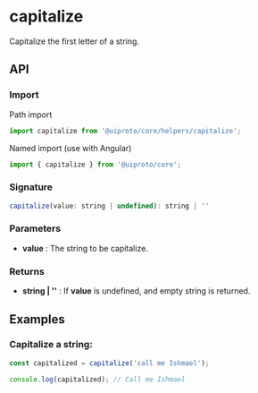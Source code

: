 
<Meta title="Core/Helpers/capitalize" />

<h1>capitalize</h1>

Capitalize the first letter of a string.

<h2>API</h2>

<h3>Import</h3>

Path import

```javascript
import capitalize from '@uiproto/core/helpers/capitalize';
```

Named import (use with Angular)

```javascript
import { capitalize } from '@uiproto/core';
```

<h3>Signature</h3>

```javascript
capitalize(value: string | undefined): string | ''
```

<h3>Parameters</h3>

<ul>
  <li>
    <strong>value</strong> : The string to be capitalize.
  </li>
</ul>

<h3>Returns</h3>

<ul>
  <li>
    <strong>string | ''</strong> : If <strong>value</strong> is undefined, and empty string is returned.
  </li>
</ul>

<h2>Examples</h2>

<h3>Capitalize a string:</h3>

```javascript
const capitalized = capitalize('call me Ishmael');

console.log(capitalized); // Call me Ishmael
```
